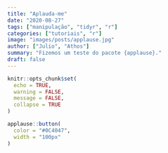 ```yaml
---
title: "Aplauda-me"
date: "2020-08-27"
tags: ["manipulação", "tidyr", "r"]
categories: ["tutoriais", "r"]
image: "images/posts/applause.jpg"
author: ["Julio", "Athos"]
summary: "Fizemos um teste do pacote {applause}."
draft: false
---
```


```r
knitr::opts_chunk$set(
  echo = TRUE,
  warning = FALSE, 
  message = FALSE, 
  collapse = TRUE
)
```

```r
applause::button(
  color = "#0C4047",
  width = "100px"
)
```
